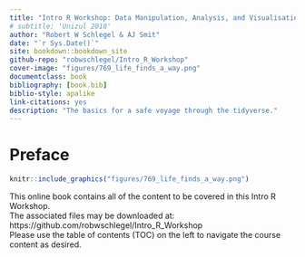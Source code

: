 ```yaml
--- 
title: "Intro R Workshop: Data Manipulation, Analysis, and Visualisation"
# subtitle: 'Unizul 2018'
author: "Robert W Schlegel & AJ Smit"
date: "`r Sys.Date()`"
site: bookdown::bookdown_site
github-repo: "robwschlegel/Intro_R_Workshop"
cover-image: "figures/769_life_finds_a_way.png"
documentclass: book
bibliography: [book.bib]
biblio-style: apalike
link-citations: yes
description: "The basics for a safe voyage through the tidyverse."
---
```


# Preface {-}

```r
knitr::include_graphics("figures/769_life_finds_a_way.png")
```

This online book contains all of the content to be covered in this Intro R Workshop.  
The associated files may be downloaded at: https://github.com/robwschlegel/Intro_R_Workshop  
Please use the table of contents (TOC) on the left to navigate the course content as desired.
